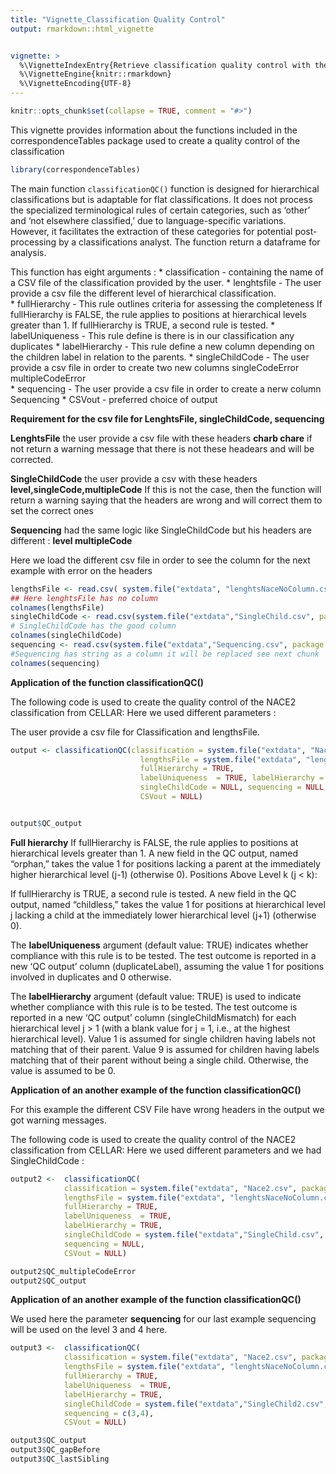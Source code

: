 ```yaml
---
title: "Vignette_Classification Quality Control"
output: rmarkdown::html_vignette


vignette: >
  %\VignetteIndexEntry{Retrieve classification quality control with the correspondenceTables package}
  %\VignetteEngine{knitr::rmarkdown}
  %\VignetteEncoding{UTF-8}
---
```


```r
knitr::opts_chunk$set(collapse = TRUE, comment = "#>")
```

This vignette provides information about the functions included in the correspondenceTables package used to create a quality control of the classification

```r
library(correspondenceTables)
```


The main function `classificationQC()` function is designed for hierarchical classifications but is adaptable for flat classifications. It does not process the specialized terminological rules of certain categories, such as 'other' and 'not elsewhere classified,' due to language-specific variations. However, it facilitates the extraction of these categories for potential post-processing by a classifications analyst. The function return a dataframe for analysis. 

 This function has eight arguments :
* classification - containing the name of a CSV file of the classification provided by the user.
* lenghtsfile -  The user provide a csv file the different level of hierarchical classification.    
* fullHierarchy - This rule outlines criteria for assessing the completeness If fullHierarchy is FALSE, the rule applies to positions at hierarchical levels greater than 1. If fullHierarchy is TRUE, a second rule is tested.
* labelUniqueness - This rule define is there is in our classification any duplicates
* labelHierarchy - This rule define a new column depending on the children label in relation to the parents.
* singleChildCode - The user provide a csv file in order to create two new columns singleCodeError multipleCodeError  
* sequencing - The user provide a csv file in order to create a nerw column Sequencing 
* CSVout - preferred choice of output


**Requirement for the csv file for LenghtsFile, singleChildCode, sequencing**

**LenghtsFile** the user provide a csv file with these headers **charb chare**
if not return a warning message that there is not these headears and will be corrected.

**SingleChildCode** the user provide a csv with these headers **level,singleCode,multipleCode** If this is not the case, then the function will return a warning saying that the headers are wrong and will correct them to set the correct ones 

**Sequencing** had the same logic like SingleChildCode but his headers are different : **level  multipleCode**

Here we load the different  csv file in order to see the column for the next example with error on the headers
```r
lengthsFile <- read.csv( system.file("extdata", "lenghtsNaceNoColumn.csv", package = "correspondenceTables"))
## Here lenghtsFile has no column
colnames(lengthsFile)
singleChildCode <- read.csv(system.file("extdata","SingleChild.csv", package = "correspondenceTables"))
# SingleChildCode has the good column
colnames(singleChildCode)
sequencing <- read.csv(system.file("extdata","Sequencing.csv", package = "correspondenceTables"))
#Sequencing has string as a column it will be replaced see next chunk 
colnames(sequencing)


```


**Application of the function classificationQC()**

The following code is used to create the quality control of the NACE2 classification from CELLAR:
Here we used different parameters :

The user provide a csv file for Classification and lengthsFile. 

```r
output <- classificationQC(classification = system.file("extdata", "Nace2.csv", package ="correspondenceTables"),
                             lengthsFile = system.file("extdata", "lenghtsNace.csv", package = "correspondenceTables"),
                             fullHierarchy = TRUE,
                             labelUniqueness  = TRUE, labelHierarchy = TRUE,
                             singleChildCode = NULL, sequencing = NULL,
                             CSVout = NULL) 


output$QC_output
```

**Full hierarchy** If fullHierarchy is FALSE, the rule applies to positions at hierarchical levels greater than 1.
A new field in the QC output, named "orphan," takes the value 1 for positions lacking a parent at the immediately higher hierarchical level (j-1) (otherwise 0).
Positions Above Level k (j < k):

If fullHierarchy is TRUE, a second rule is tested.
A new field in the QC output, named "childless," takes the value 1 for positions at hierarchical level j lacking a child at the immediately lower hierarchical level (j+1) (otherwise 0).

The **labelUniqueness** argument (default value: TRUE) indicates whether compliance with this rule is to be tested.
The test outcome is reported in a new 'QC output' column (duplicateLabel), assuming the value 1 for positions involved in duplicates and 0 otherwise.


The **labelHierarchy** argument (default value: TRUE) is used to indicate whether compliance with this rule is to be tested.
The test outcome is reported in a new 'QC output' column (singleChildMismatch) for each hierarchical level j > 1 (with a blank value for j = 1, i.e., at the highest hierarchical level).
Value 1 is assumed for single children having labels not matching that of their parent.
Value 9 is assumed for children having labels matching that of their parent without being a single child.
Otherwise, the value is assumed to be 0.

**Application of an another example of the function classificationQC()**

For this example the different  CSV File have wrong headers in the output we got warning messages.

The following code is used to create the quality control of the NACE2 classification from CELLAR:
Here we used different parameters and we had SingleChildCode :

```r
output2 <-  classificationQC(
            classification = system.file("extdata", "Nace2.csv", package ="correspondenceTables"),
            lengthsFile = system.file("extdata", "lenghtsNaceNoColumn.csv", package = "correspondenceTables"),
            fullHierarchy = TRUE,
            labelUniqueness  = TRUE,
            labelHierarchy = TRUE,
            singleChildCode = system.file("extdata","SingleChild.csv", package = "correspondenceTables"),            
            sequencing = NULL,
            CSVout = NULL)

output2$QC_multipleCodeError
output2$QC_output

```



**Application of an another example of the function classificationQC()**

We used here the parameter **sequencing** for our last example sequencing will be used on the level 3 and 4 here.

```r
output3 <-  classificationQC(
            classification = system.file("extdata", "Nace2.csv", package ="correspondenceTables"),
            lengthsFile = system.file("extdata", "lenghtsNaceNoColumn.csv", package = "correspondenceTables"),
            fullHierarchy = TRUE,
            labelUniqueness  = TRUE,
            labelHierarchy = TRUE,
            singleChildCode = system.file("extdata","SingleChild2.csv", package = "correspondenceTables"),
            sequencing = c(3,4),
            CSVout = NULL)

output3$QC_output
output3$QC_gapBefore
output3$QC_lastSibling
```

